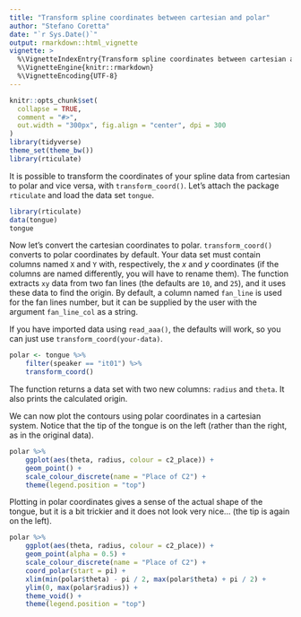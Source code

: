 ```yaml
---
title: "Transform spline coordinates between cartesian and polar"
author: "Stefano Coretta"
date: "`r Sys.Date()`"
output: rmarkdown::html_vignette
vignette: >
  %\VignetteIndexEntry{Transform spline coordinates between cartesian and polar}
  %\VignetteEngine{knitr::rmarkdown}
  %\VignetteEncoding{UTF-8}
---
```


```r
knitr::opts_chunk$set(
  collapse = TRUE,
  comment = "#>",
  out.width = "300px", fig.align = "center", dpi = 300
)
library(tidyverse)
theme_set(theme_bw())
library(rticulate)
```

It is possible to transform the coordinates of your spline data from cartesian to polar and vice versa, with `transform_coord()`.
Let's attach the package `rticulate` and load the data set `tongue`.

```r
library(rticulate)
data(tongue)
tongue
```

Now let's convert the cartesian coordinates to polar.
`transform_coord()` converts to polar coordinates by default.
Your data set must contain columns named `X` and `Y` with, respectively, the *x* and *y* coordinates (if the columns are named differently, you will have to rename them).
The function extracts `xy` data from two fan lines (the defaults are `10`, and `25`), and it uses these data to find the origin.
By default, a column named `fan_line` is used for the fan lines number, but it can be supplied by the user with the argument `fan_line_col` as a string.

If you have imported data using `read_aaa()`, the defaults will work, so you can just use `transform_coord(your-data)`.

```r
polar <- tongue %>%
    filter(speaker == "it01") %>%
    transform_coord()
```

The function returns a data set with two new columns: `radius` and `theta`.
It also prints the calculated origin.

We can now plot the contours using polar coordinates in a cartesian system.
Notice that the tip of the tongue is on the left (rather than the right, as in the original data).

```r
polar %>%
    ggplot(aes(theta, radius, colour = c2_place)) +
    geom_point() +
    scale_colour_discrete(name = "Place of C2") +
    theme(legend.position = "top")
```

Plotting in polar coordinates gives a sense of the actual shape of the tongue, but it is a bit trickier and it does not look very nice... (the tip is again on the left).

```r
polar %>%
    ggplot(aes(theta, radius, colour = c2_place)) +
    geom_point(alpha = 0.5) +
    scale_colour_discrete(name = "Place of C2") +
    coord_polar(start = pi) +
    xlim(min(polar$theta) - pi / 2, max(polar$theta) + pi / 2) +
    ylim(0, max(polar$radius)) +
    theme_void() +
    theme(legend.position = "top")
```
